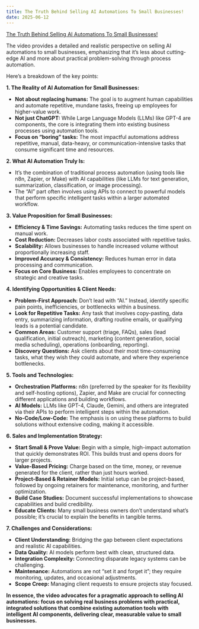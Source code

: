 ```yaml
---
title: The Truth Behind Selling AI Automations To Small Businesses!
date: 2025-06-12 
---
```


[The Truth Behind Selling AI Automations To Small Businesses!](https://youtu.be/Luw5AlD6is8?si=OTLIbLdB66QBwXmE)


The video provides a detailed and realistic perspective on selling AI automations to small businesses, emphasizing that it's less about cutting-edge AI and more about practical problem-solving through process automation.

Here's a breakdown of the key points:

**1. The Reality of AI Automation for Small Businesses:**

*   **Not about replacing humans:** The goal is to augment human capabilities and automate repetitive, mundane tasks, freeing up employees for higher-value work.
*   **Not just ChatGPT:** While Large Language Models (LLMs) like GPT-4 are components, the core is integrating them into existing business processes using automation tools.
*   **Focus on "boring" tasks:** The most impactful automations address repetitive, manual, data-heavy, or communication-intensive tasks that consume significant time and resources.

**2. What AI Automation Truly Is:**

*   It's the combination of traditional process automation (using tools like n8n, Zapier, or Make) with AI capabilities (like LLMs for text generation, summarization, classification, or image processing).
*   The "AI" part often involves using APIs to connect to powerful models that perform specific intelligent tasks within a larger automated workflow.

**3. Value Proposition for Small Businesses:**

*   **Efficiency & Time Savings:** Automating tasks reduces the time spent on manual work.
*   **Cost Reduction:** Decreases labor costs associated with repetitive tasks.
*   **Scalability:** Allows businesses to handle increased volume without proportionally increasing staff.
*   **Improved Accuracy & Consistency:** Reduces human error in data processing and communication.
*   **Focus on Core Business:** Enables employees to concentrate on strategic and creative tasks.

**4. Identifying Opportunities & Client Needs:**

*   **Problem-First Approach:** Don't lead with "AI." Instead, identify specific pain points, inefficiencies, or bottlenecks within a business.
*   **Look for Repetitive Tasks:** Any task that involves copy-pasting, data entry, summarizing information, drafting routine emails, or qualifying leads is a potential candidate.
*   **Common Areas:** Customer support (triage, FAQs), sales (lead qualification, initial outreach), marketing (content generation, social media scheduling), operations (onboarding, reporting).
*   **Discovery Questions:** Ask clients about their most time-consuming tasks, what they wish they could automate, and where they experience bottlenecks.

**5. Tools and Technologies:**

*   **Orchestration Platforms:** n8n (preferred by the speaker for its flexibility and self-hosting options), Zapier, and Make are crucial for connecting different applications and building workflows.
*   **AI Models:** LLMs like GPT-4, Claude, Gemini, and others are integrated via their APIs to perform intelligent steps within the automation.
*   **No-Code/Low-Code:** The emphasis is on using these platforms to build solutions without extensive coding, making it accessible.

**6. Sales and Implementation Strategy:**

*   **Start Small & Prove Value:** Begin with a simple, high-impact automation that quickly demonstrates ROI. This builds trust and opens doors for larger projects.
*   **Value-Based Pricing:** Charge based on the time, money, or revenue generated for the client, rather than just hours worked.
*   **Project-Based & Retainer Models:** Initial setup can be project-based, followed by ongoing retainers for maintenance, monitoring, and further optimization.
*   **Build Case Studies:** Document successful implementations to showcase capabilities and build credibility.
*   **Educate Clients:** Many small business owners don't understand what's possible; it's crucial to explain the benefits in tangible terms.

**7. Challenges and Considerations:**

*   **Client Understanding:** Bridging the gap between client expectations and realistic AI capabilities.
*   **Data Quality:** AI models perform best with clean, structured data.
*   **Integration Complexity:** Connecting disparate legacy systems can be challenging.
*   **Maintenance:** Automations are not "set it and forget it"; they require monitoring, updates, and occasional adjustments.
*   **Scope Creep:** Managing client requests to ensure projects stay focused.

**In essence, the video advocates for a pragmatic approach to selling AI automations: focus on solving real business problems with practical, integrated solutions that combine existing automation tools with intelligent AI components, delivering clear, measurable value to small businesses.**